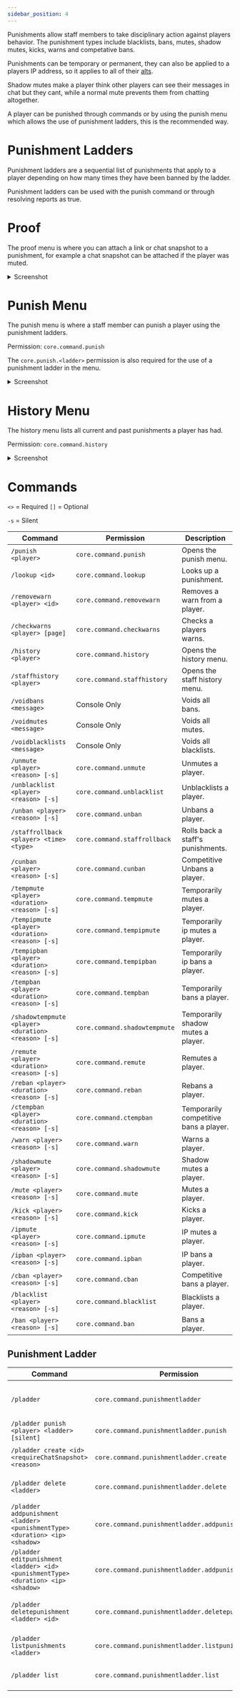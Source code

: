 ```yaml
---
sidebar_position: 4
---
```


Punishments allow staff members to take disciplinary action against players behavior. The punishment types include blacklists, bans, mutes, shadow mutes, kicks, warns and competative bans.

Punishments can be temporary or permanent, they can also be applied to a players IP address, so it applies to all of their [alts](/Phoenix/Features/Alts).

Shadow mutes make a player think other players can see their messages in chat but they cant, while a normal mute prevents them from chatting altogether.

A player can be punished through commands or by using the punish menu which allows the use of punishment ladders, this is the recommended way.

# Punishment Ladders

Punishment ladders are a sequential list of punishments that apply to a player depending on how many times they have been banned by the ladder.

Punishment ladders can be used with the punish command or through resolving reports as true.

# Proof

The proof menu is where you can attach a link or chat snapshot to a punishment, for example a chat snapshot can be attached if the player was muted.

<details>
<summary>Screenshot</summary>

<img src="./assets/proof-menu.png" alt="Proof Menu">
</details>

# Punish Menu

The punish menu is where a staff member can punish a player using the punishment ladders.

Permission: `core.command.punish`

The `core.punish.<ladder>` permission is also required for the use of a punishment ladder in the menu.

<details>
<summary>Screenshot</summary>

<img src="./assets/punish-menu.png" alt="Proof Menu">
</details>

# History Menu

The history menu lists all current and past punishments a player has had.

Permission: `core.command.history`

<details>
<summary>Screenshot</summary>

<img src="./assets/history-menu.png" alt="Menu">
</details>

# Commands

`<>` = Required `[]` = Optional

`-s` = Silent

Command                                             | Permission                    | Description
--------------------------------------------------- | ----------------------------- | --------------------------------------
`/punish <player>`                                  | `core.command.punish`         | Opens the punish menu.
`/lookup <id>`                                      | `core.command.lookup`         | Looks up a punishment.
`/removewarn <player> <id>`                         | `core.command.removewarn`     | Removes a warn from a player.
`/checkwarns <player> [page]`                       | `core.command.checkwarns`     | Checks a players warns.
`/history <player>`                                 | `core.command.history`        | Opens the history menu.
`/staffhistory <player>`                            | `core.command.staffhistory`   | Opens the staff history menu.
`/voidbans <message>`                               | Console Only                  | Voids all bans.
`/voidmutes <message>`                              | Console Only                  | Voids all mutes.
`/voidblacklists <message>`                         | Console Only                  | Voids all blacklists.
`/unmute <player> <reason> [-s]`                    | `core.command.unmute`         | Unmutes a player.
`/unblacklist <player> <reason> [-s]`               | `core.command.unblacklist`    | Unblacklists a player.
`/unban <player> <reason> [-s]`                     | `core.command.unban`          | Unbans a player.
`/staffrollback <player> <time> <type>`             | `core.command.staffrollback`  | Rolls back a staff's punishments.
`/cunban <player> <reason> [-s]`                    | `core.command.cunban`         | Competitive Unbans a player.
`/tempmute <player> <duration> <reason> [-s]`       | `core.command.tempmute`       | Temporarily mutes a player.
`/tempipmute <player> <duration> <reason> [-s]`     | `core.command.tempipmute`     | Temporarily ip mutes a player.
`/tempipban <player> <duration> <reason> [-s]`      | `core.command.tempipban`      | Temporarily ip bans a player.
`/tempban <player> <duration> <reason> [-s]`        | `core.command.tempban`        | Temporarily bans a player.
`/shadowtempmute <player> <duration> <reason> [-s]` | `core.command.shadowtempmute` | Temporarily shadow mutes a player.
`/remute <player> <duration> <reason> [-s]`         | `core.command.remute`         | Remutes a player.
`/reban <player> <duration> <reason> [-s]`          | `core.command.reban`          | Rebans a player.
`/ctempban <player> <duration> <reason> [-s]`       | `core.command.ctempban`       | Temporarily competitive bans a player.
`/warn <player> <reason> [-s]`                      | `core.command.warn`           | Warns a player.
`/shadowmute <player> <reason> [-s]`                | `core.command.shadowmute`     | Shadow mutes a player.
`/mute <player> <reason> [-s]`                      | `core.command.mute`           | Mutes a player.
`/kick <player> <reason> [-s]`                      | `core.command.kick`           | Kicks a player.
`/ipmute <player> <reason> [-s]`                    | `core.command.ipmute`         | IP mutes a player.
`/ipban <player> <reason> [-s]`                     | `core.command.ipban`          | IP bans a player.
`/cban <player> <reason> [-s]`                      | `core.command.cban`           | Competitive bans a player.
`/blacklist <player> <reason> [-s]`                 | `core.command.blacklist`      | Blacklists a player.
`/ban <player> <reason> [-s]`                       | `core.command.ban`            | Bans a player.

## Punishment Ladder

Command                                                                           | Permission                                       | Description
--------------------------------------------------------------------------------- | ------------------------------------------------ | --------------------------------------
`/pladder`                                                                        | `core.command.punishmentladder`                  | Allows access to the /pladder command.
`/pladder punish <player> <ladder> [silent]`                                      | `core.command.punishmentladder.punish`           | Punishes a player.
`/pladder create <id> <requireChatSnapshot> <reason>`                             | `core.command.punishmentladder.create`           | Creates a punishment ladder.
`/pladder delete <ladder>`                                                        | `core.command.punishmentladder.delete`           | Deletes a punishment ladder.
`/pladder addpunishment <ladder> <punishmentType> <duration> <ip> <shadow>`       | `core.command.punishmentladder.addpunishment`    | Adds a punishment to a ladder.
`/pladder editpunishment <ladder> <id> <punishmentType> <duration> <ip> <shadow>` | `core.command.punishmentladder.addpunishment`    | Adds a punishment to a ladder.
`/pladder deletepunishment <ladder> <id>`                                         | `core.command.punishmentladder.deletepunishment` | Deletes a punishment from a ladder.
`/pladder listpunishments <ladder>`                                               | `core.command.punishmentladder.listpunishments`  | Lists a ladders punishments.
`/pladder list`                                                                   | `core.command.punishmentladder.list`             | Lists all punishment ladders.
